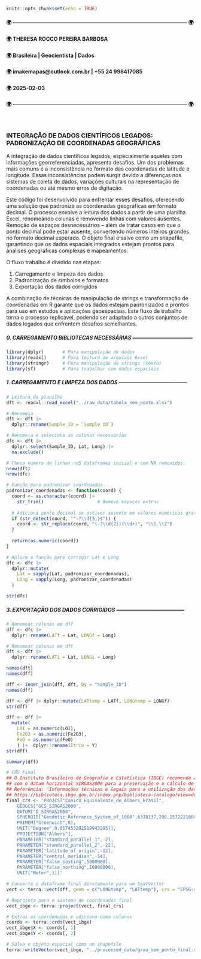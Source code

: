 ```{r setup, include=FALSE}
knitr::opts_chunk$set(echo = TRUE)
```

#### 🌍 ─────────────────────────────────────────────── 🌍

#### 🌍 THERESA ROCCO PEREIRA BARBOSA

#### 🌍 Brasileira | Geocientista | Dados

#### 🌍 imakemapas@outlook.com.br | +55 24 998417085

#### 🌍 2025-02-03

#### 🌍 ─────────────────────────────────────────────── 🌍

<br>

### **INTEGRAÇÃO DE DADOS CIENTÍFICOS LEGADOS: PADRONIZAÇÃO DE COORDENADAS GEOGRÁFICAS**

A integração de dados científicos legados, especialmente aqueles com informações georreferenciadas, apresenta desafios. Um dos problemas mais comuns é a inconsistência no formato das coordenadas de latitude e longitude. Essas inconsistências podem surgir devido a diferenças nos sistemas de coleta de dados, variações culturais na representação de coordenadas ou até mesmo erros de digitação.

Este código foi desenvolvido para enfrentar esses desafios, oferecendo uma solução que padroniza as coordenadas geográficas em formato decimal. O processo envolve a leitura dos dados a partir de uma planilha Excel, renomeando colunas e removendo linhas com valores ausentes. Remoção de espaços desnecessários – além de tratar casos em que o ponto decimal pode estar ausente, convertendo números inteiros grandes no formato decimal esperado. O objeto final é salvo como um shapefile, garantindo que os dados espaciais integrados estejam prontos para análises geográficas complexas e mapeamentos.

O fluxo trabalho é dividido nas etapas:

1. Carregamento e limpeza dos dados
2. Padronização de símbolos e formatos
3. Exportação dos dados corrigidos

A combinação de técnicas de manipulação de strings e transformação de coordenadas em R garante que os dados estejam padronizados e prontos para uso em estudos e aplicações geoespaciais. Este fluxo de trabalho torna o processo replicável, podendo ser adaptado a outros conjuntos de dados legados que enfrentem desafios semelhantes.

##### **0. CARREGAMENTO BIBLIOTECAS NECESSÁRIAS -----------------------------------**
```{r message=FALSE, warning=FALSE}
library(dplyr)       # Para manipulação de dados
library(readxl)      # Para leitura de arquivos Excel
library(stringr)     # Para manipulação de strings (texto)
library(sf)          # Para trabalhar com dados espaciais
```

##### **1. CARREGAMENTO E LIMPEZA DOS DADOS ---------------------------------------**

```{r}
# Leitura da planilha
dft <- readxl::read_excel("../raw_data/tabela_sem_ponto.xlsx")

# Renomeia 
dft <- dft |> 
  dplyr::rename(Sample_ID = `Sample ID`)

# Renomeia e seleciona as colunas necessárias
dfc <- dft |> 
  dplyr::select(Sample_ID, Lat, Long) |> 
  na.exclude()
```

```{r}
# Checa numero de linhas noS dataframes inicial e com NA removidos.
nrow(dft)
nrow(dfc)
```

```{r}
# Função para padronizar coordenadas
padronizar_coordenadas <- function(coord) {
  coord <- as.character(coord) |>  
    str_trim()                    # Remove espaços extras
  
  # Adiciona ponto decimal se estiver ausente em valores numéricos grandes
  if (str_detect(coord, "^-?\\d{5,}$")) {
    coord <- str_replace(coord, "(-?\\d{2})(\\d+)", "\\1.\\2")
  }
  
  return(as.numeric(coord))
}

# Aplica a função para corrigir Lat e Long
dfc <- dfc |> 
  dplyr::mutate(
    Lat = sapply(Lat, padronizar_coordenadas),
    Long = sapply(Long, padronizar_coordenadas)
  )

str(dfc)
```

##### **3. EXPORTAÇÃO DOS DADOS CORRIGIDOS ---------------------------------------**

```{r}
# Renomear colunas em dff
dff <- dfc |> 
  dplyr::rename(LATf = Lat, LONGf = Long) 

# Renomear colunas em dft
dft <- dft |> 
  dplyr::rename(LATi = Lat, LONGi = Long)

names(dft)
names(dff)
```

```{r}
dff <- inner_join(dff, dft, by = "Sample_ID")
names(dff)
```

```{r}
dff <- dff |> dplyr::mutate(LATtemp = LATf, LONGtemp = LONGf)
str(dff)
```

```{r}
dff <- dff |> 
  mutate(
    LOI = as.numeric(LOI),
    Fe2O3 = as.numeric(Fe2O3),
    FeO = as.numeric(FeO)
    ) |>  dplyr::rename(Itrio = Y)
str(dff)
```

```{r}
summary(dff)
```

```{r}
# CRS Final
## O Instituto Brasileiro de Geografia e Estatística (IBGE) recomenda a Projeção Equivalente de Albers 
## com o datum horizontal SIRGAS2000 para a preservação e o cálculo de áreas no território brasileiro
## Referência: 'Informações técnicas e legais para a utilização dos dados publicados' (IBGE, 2023) 
## https://biblioteca.ibge.gov.br/index.php/biblioteca-catalogo?view=detalhes&id=2101998 - Access in 2024 November
final_crs <- 'PROJCS["Conica_Equivalente_de_Albers_Brasil",
    GEOGCS["GCS_SIRGAS2000",
    DATUM["D_SIRGAS2000",
    SPHEROID["Geodetic_Reference_System_of_1980",6378137,298.2572221009113]],
    PRIMEM["Greenwich",0],
    UNIT["Degree",0.017453292519943295]],
    PROJECTION["Albers"],
    PARAMETER["standard_parallel_1",-2],
    PARAMETER["standard_parallel_2",-22],
    PARAMETER["latitude_of_origin",-12],
    PARAMETER["central_meridian",-54],
    PARAMETER["false_easting",5000000],
    PARAMETER["false_northing",10000000],
    UNIT["Meter",1]]'
```

```{r}
# Converte o dataframe final diretamente para um SpatVector
vect <- terra::vect(dff, geom = c("LONGtemp", "LATtemp"), crs = "EPSG:4326")

# Reprojeta para o sistema de coordenadas final
vect_ibge <- terra::project(vect, final_crs)

# Extrai as coordenadas e adiciona como colunas
coords <- terra::crds(vect_ibge)
vect_ibge$X <- coords[, 1]
vect_ibge$Y <- coords[, 2]

```

```{r}
# Salva o objeto espacial como um shapefile
terra::writeVector(vect_ibge, "../processed_data/grau_sem_ponto_final.shp", overwrite = TRUE)
```